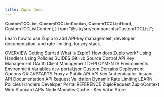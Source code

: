 ```yaml
---
title: Zuplo Docs
---
```



  CustomTOCList,
  CustomTOCListSection,
  CustomTOCListHead,
  CustomTOCListContent,
} from "@site/src/components/CustomTOCList";

Learn how to use Zuplo to add API-key management, developer documentation, and rate-limiting, for any stack.

<CustomTOCList>
  <CustomTOCListSection>
    <CustomTOCListHead>OVERVIEW</CustomTOCListHead>
    <CustomTOCListContent>
      <Link to="/docs/overview/">Getting Started</Link>
      <Link to="/docs/overview/what-is-zuplo">What is Zuplo?</Link>
      <Link to="/docs/overview/how-does-zuplo-work">How does Zuplo work?</Link>
      <Link to="/docs/overview/handlers">Using Handlers</Link>
      <Link to="/docs/overview/policies">Using Policies</Link>
    </CustomTOCListContent>
  </CustomTOCListSection>
  <CustomTOCListSection>
    <CustomTOCListHead>GUIDES</CustomTOCListHead>
    <CustomTOCListContent>
      <Link to="/docs/guides/github-source-control">GitHub Source Control</Link>
      <Link to="/docs/guides/api-key-management">API Key Management</Link>
      <Link to="/docs/guides/oauth-client-management">
        OAuth Client Management
      </Link>
    </CustomTOCListContent>
  </CustomTOCListSection>
  <CustomTOCListSection>
    <CustomTOCListHead>DEPLOYMENTS</CustomTOCListHead>
    <CustomTOCListContent>
      <Link to="/docs/deployments/environments">Environments</Link>
      <Link to="/docs/deployments/environment-variables">
        Environment Variables
      </Link>
      <Link to="/docs/deployments/dev-portal-json">dev-portal.json</Link>
      <Link to="/docs/deployments/custom-domains">Custom Domains</Link>
      <Link to="/docs/deployments/deployment-options">Deployment Options</Link>
    </CustomTOCListContent>
  </CustomTOCListSection>
  <CustomTOCListSection>
    <CustomTOCListHead>QUICKSTARTS</CustomTOCListHead>
    <CustomTOCListContent>
      <Link to="/docs/quickstarts/proxy-public-api">Proxy a Public API</Link>
      <Link to="/docs/quickstarts/add-api-key-auth">
        API Key Authentication
      </Link>
      <Link to="/docs/quickstarts/instant-api-docs-and-dev-portal">
        Instant API Documentation
      </Link>
      <Link to="/docs/quickstarts/validation-and-docs-with-json-schema">
        API Request Validation
      </Link>
      <Link to="/docs/quickstarts/per-customer-rate-limits">
        Dynamic Rate Limiting
      </Link>
    </CustomTOCListContent>
  </CustomTOCListSection>
  <CustomTOCListSection>
    <CustomTOCListHead>LEARN</CustomTOCListHead>
    <CustomTOCListContent>
      <Link to="/docs/policies/">Policies</Link>
      <Link to="/docs/handlers">Handlers</Link>
      <Link to="/docs/developer-portal/">Developer Portal</Link>
    </CustomTOCListContent>
  </CustomTOCListSection>
  <CustomTOCListSection>
    <CustomTOCListHead>REFERENCE</CustomTOCListHead>
    <CustomTOCListContent>
      <Link to="/docs/reference/zuplo-request">ZuploRequest</Link>
      <Link to="/docs/reference/zuplo-context">ZuploContext</Link>
      <Link to="/docs/reference/web-standard-apis">Web Standard APIs</Link>
      <Link to="/docs/reference/node-modules">Node Modules</Link>
      <Link to="/docs/reference/key-value-store">Cache - Key Value Store</Link>
    </CustomTOCListContent>
  </CustomTOCListSection>
</CustomTOCList>
